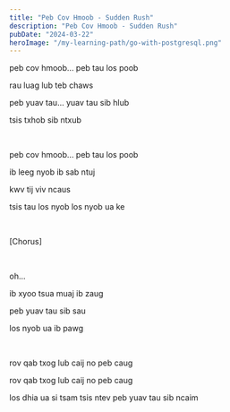 ```yaml
---
title: "Peb Cov Hmoob - Sudden Rush"
description: "Peb Cov Hmoob - Sudden Rush"
pubDate: "2024-03-22"
heroImage: "/my-learning-path/go-with-postgresql.png"
---
```


peb cov hmoob... peb tau los poob

rau luag lub teb chaws

peb yuav tau... yuav tau sib hlub

tsis txhob sib ntxub

<br />

peb cov hmoob... peb tau los poob

ib leeg nyob ib sab ntuj

kwv tij viv ncaus

tsis tau los nyob los nyob ua ke

<br />

[Chorus]

<br />

oh...

ib xyoo tsua muaj ib zaug

peb yuav tau sib sau

los nyob ua ib pawg

<br />

rov qab txog lub caij no peb caug

rov qab txog lub caij no peb caug

los dhia ua si tsam tsis ntev peb yuav tau sib ncaim
